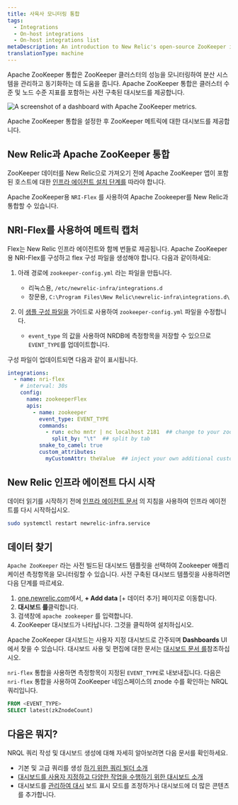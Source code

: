 ```yaml
---
title: 사육사 모니터링 통합
tags:
  - Integrations
  - On-host integrations
  - On-host integrations list
metaDescription: An introduction to New Relic's open-source ZooKeeper integration.
translationType: machine
---
```



Apache ZooKeeper 통합은 ZooKeeper 클러스터의 성능을 모니터링하여 분산 시스템을 관리하고 동기화하는 데 도움을 줍니다. Apache ZooKeeper 통합은 클러스터 수준 및 노드 수준 지표를 포함하는 사전 구축된 대시보드를 제공합니다.

<img
  src={infrastructureApacheZooKeeperDashboard}
  title="Apache ZooKeeper dashboard landing page"
  alt="A screenshot of a dashboard with Apache ZooKeeper metrics."
/>

<figcaption>
  Apache ZooKeeper 통합을 설정한 후 ZooKeeper 메트릭에 대한 대시보드를 제공합니다.
</figcaption>

## New Relic과 Apache ZooKeeper 통합

ZooKeeper 데이터를 New Relic으로 가져오기 전에 Apache ZooKeeper 앱이 포함된 호스트에 대한 [인프라 에이전트 설치 단계를](/docs/infrastructure/install-infrastructure-agent/get-started/install-infrastructure-agent) 따라야 합니다.

Apache ZooKeeper용 `NRI-Flex` 를 사용하여 Apache Zookeeper를 New Relic과 통합할 수 있습니다.

## NRI-Flex를 사용하여 메트릭 캡처

Flex는 New Relic 인프라 에이전트와 함께 번들로 제공됩니다. Apache ZooKeeper용 NRI-Flex를 구성하고 flex 구성 파일을 생성해야 합니다. 다음과 같이하세요:

1. 아래 경로에 `zookeeper-config.yml` 라는 파일을 만듭니다.

   * 리눅스용, `/etc/newrelic-infra/integrations.d`
   * 창문용, `C:\Program Files\New Relic\newrelic-infra\integrations.d\`

2. 이 [샘플 구성 파일을](https://github.com/newrelic/nri-flex/blob/master/examples/zookeeper-cmd-raw-example.yml) 가이드로 사용하여 `zookeeper-config.yml` 파일을 수정합니다.

   * `event_type` 의 값을 사용하여 NRDB에 측정항목을 저장할 수 있으므로 `EVENT_TYPE`를 업데이트합니다.

구성 파일이 업데이트되면 다음과 같이 표시됩니다.

```yml
integrations:
  - name: nri-flex
    # interval: 30s
    config:
      name: zookeeperFlex
      apis:
        - name: zookeeper
          event_type: EVENT_TYPE
          commands:
            - run: echo mntr | nc localhost 2181  ## change to your zookeeper server
              split_by: "\t"  ## split by tab
          snake_to_camel: true
          custom_attributes:
            myCustomAttr: theValue  ## inject your own additional custom attributes
```

## New Relic 인프라 에이전트 다시 시작

데이터 읽기를 시작하기 전에 [인프라 에이전트 문서](/docs/infrastructure/install-infrastructure-agent/manage-your-agent/start-stop-restart-infrastructure-agent/) 의 지침을 사용하여 인프라 에이전트를 다시 시작하십시오.

```bash
sudo systemctl restart newrelic-infra.service
```

## 데이터 찾기

`Apache ZooKeeper` 라는 사전 빌드된 대시보드 템플릿을 선택하여 Zookeeper 애플리케이션 측정항목을 모니터링할 수 있습니다. 사전 구축된 대시보드 템플릿을 사용하려면 다음 단계를 따르세요.

1. [one.newrelic.com](https://one.newrelic.com)에서, **+ Add data** \[+ 데이터 추가] 페이지로 이동합니다.
2. **대시보드 를**클릭합니다.
3. 검색창에 `apache zookeeper` 를 입력합니다.
4. ZooKeeper 대시보드가 나타납니다. 그것을 클릭하여 설치하십시오.

Apache ZooKeeper 대시보드는 사용자 지정 대시보드로 간주되며 **Dashboards** UI에서 찾을 수 있습니다. 대시보드 사용 및 편집에 대한 문서는 [대시보드 문서 를](/docs/query-your-data/explore-query-data/dashboards/introduction-dashboards)참조하십시오.

`nri-flex` 통합을 사용하면 측정항목이 지정된 `EVENT_TYPE`로 내보내집니다. 다음은 `nri-flex` 통합을 사용하여 ZooKeeper 네임스페이스의 znode 수를 확인하는 NRQL 쿼리입니다.

```sql
FROM <EVENT_TYPE> 
SELECT latest(zkZnodeCount)
```

## 다음은 뭐지?

NRQL 쿼리 작성 및 대시보드 생성에 대해 자세히 알아보려면 다음 문서를 확인하세요.

* 기본 및 고급 쿼리를 생성 [하기 위한 쿼리 빌더 소개](/docs/query-your-data/explore-query-data/query-builder/introduction-query-builder)
* [대시보드를 사용자 지정하고 다양한 작업을 수행하기 위한 대시보드 소개](/docs/query-your-data/explore-query-data/dashboards/introduction-dashboards)
* 대시보드를 [관리하여 대시](/docs/query-your-data/explore-query-data/dashboards/manage-your-dashboard) 보드 표시 모드를 조정하거나 대시보드에 더 많은 콘텐츠를 추가합니다.
